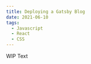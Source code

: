 ---
title: Deploying a Gatsby Blog
date: 2021-06-10
tags:
  - Javascript
  - React
  - CSS
---

WIP Text
